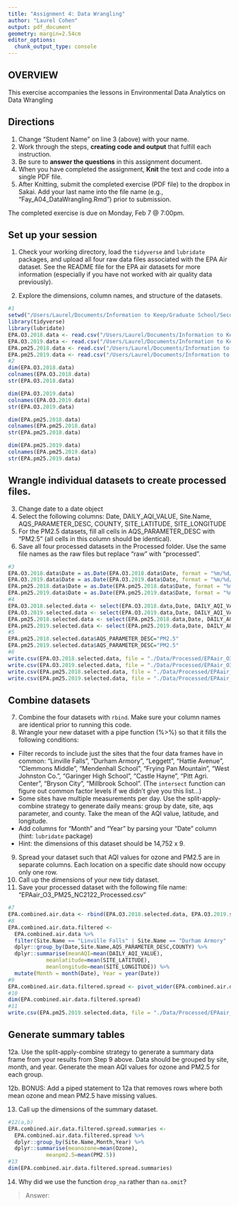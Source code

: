 ```yaml
---
title: "Assignment 4: Data Wrangling"
author: "Laurel Cohen"
output: pdf_document
geometry: margin=2.54cm
editor_options: 
  chunk_output_type: console
---
```


## OVERVIEW

This exercise accompanies the lessons in Environmental Data Analytics on Data Wrangling 

## Directions
1. Change "Student Name" on line 3 (above) with your name.
2. Work through the steps, **creating code and output** that fulfill each instruction.
3. Be sure to **answer the questions** in this assignment document.
4. When you have completed the assignment, **Knit** the text and code into a single PDF file.
5. After Knitting, submit the completed exercise (PDF file) to the dropbox in Sakai. Add your last name into the file name (e.g., "Fay_A04_DataWrangling.Rmd") prior to submission.

The completed exercise is due on Monday, Feb 7 @ 7:00pm.

## Set up your session 
1. Check your working directory, load the `tidyverse` and `lubridate` packages, and upload all four raw data files associated with the EPA Air dataset. See the README file for the EPA air datasets for more information (especially if you have not worked with air quality data previously). 

2. Explore the dimensions, column names, and structure of the datasets. 

```r
#1
setwd("/Users/Laurel/Documents/Information to Keep/Graduate School/Second Year/Second Semester/Environmental Data Analytics/Environmental_Data_Analytics_2022")
library(tidyverse)
library(lubridate)
EPA.O3.2018.data <- read.csv("/Users/Laurel/Documents/Information to Keep/Graduate School/Second Year/Second Semester/Environmental Data Analytics/Environmental_Data_Analytics_2022/Data/Raw/EPAair_O3_NC2018_raw.csv", stringsAsFactors = TRUE)
EPA.O3.2019.data <- read.csv("/Users/Laurel/Documents/Information to Keep/Graduate School/Second Year/Second Semester/Environmental Data Analytics/Environmental_Data_Analytics_2022/Data/Raw/EPAair_O3_NC2019_raw.csv", stringsAsFactors = TRUE)
EPA.pm25.2018.data <- read.csv("/Users/Laurel/Documents/Information to Keep/Graduate School/Second Year/Second Semester/Environmental Data Analytics/Environmental_Data_Analytics_2022/Data/Raw/EPAair_PM25_NC2018_raw.csv", stringsAsFactors = TRUE)
EPA.pm25.2019.data <- read.csv("/Users/Laurel/Documents/Information to Keep/Graduate School/Second Year/Second Semester/Environmental Data Analytics/Environmental_Data_Analytics_2022/Data/Raw/EPAair_PM25_NC2019_raw.csv", stringsAsFactors = TRUE)
#2
dim(EPA.O3.2018.data)
colnames(EPA.O3.2018.data)
str(EPA.O3.2018.data)

dim(EPA.O3.2019.data)
colnames(EPA.O3.2019.data)
str(EPA.O3.2019.data)

dim(EPA.pm25.2018.data)
colnames(EPA.pm25.2018.data)
str(EPA.pm25.2018.data)

dim(EPA.pm25.2019.data)
colnames(EPA.pm25.2019.data)
str(EPA.pm25.2019.data)
```

## Wrangle individual datasets to create processed files.
3. Change date to a date object
4. Select the following columns: Date, DAILY_AQI_VALUE, Site.Name, AQS_PARAMETER_DESC, COUNTY, SITE_LATITUDE, SITE_LONGITUDE
5. For the PM2.5 datasets, fill all cells in AQS_PARAMETER_DESC with "PM2.5" (all cells in this column should be identical).
6. Save all four processed datasets in the Processed folder. Use the same file names as the raw files but replace "raw" with "processed".

```r
#3
EPA.O3.2018.data$Date = as.Date(EPA.O3.2018.data$Date, format = "%m/%d/%Y")
EPA.O3.2019.data$Date = as.Date(EPA.O3.2019.data$Date, format = "%m/%d/%Y")
EPA.pm25.2018.data$Date = as.Date(EPA.pm25.2018.data$Date, format = "%m/%d/%Y")
EPA.pm25.2019.data$Date = as.Date(EPA.pm25.2019.data$Date, format = "%m/%d/%Y")
#4
EPA.O3.2018.selected.data <- select(EPA.O3.2018.data,Date, DAILY_AQI_VALUE, Site.Name, AQS_PARAMETER_DESC, COUNTY, SITE_LATITUDE, SITE_LONGITUDE)
EPA.O3.2019.selected.data <- select(EPA.O3.2019.data,Date, DAILY_AQI_VALUE, Site.Name, AQS_PARAMETER_DESC, COUNTY, SITE_LATITUDE, SITE_LONGITUDE)
EPA.pm25.2018.selected.data <- select(EPA.pm25.2018.data,Date, DAILY_AQI_VALUE, Site.Name, AQS_PARAMETER_DESC, COUNTY, SITE_LATITUDE, SITE_LONGITUDE)
EPA.pm25.2019.selected.data <- select(EPA.pm25.2019.data,Date, DAILY_AQI_VALUE, Site.Name, AQS_PARAMETER_DESC, COUNTY, SITE_LATITUDE, SITE_LONGITUDE)
#5
EPA.pm25.2018.selected.data$AQS_PARAMETER_DESC="PM2.5"
EPA.pm25.2019.selected.data$AQS_PARAMETER_DESC="PM2.5"
#6
write.csv(EPA.O3.2018.selected.data, file = "./Data/Processed/EPAair_O3_NC2018_processed.csv", row.names=FALSE)
write.csv(EPA.O3.2019.selected.data, file = "./Data/Processed/EPAair_O3_NC2019_processed.csv", row.names=FALSE)
write.csv(EPA.pm25.2018.selected.data, file = "./Data/Processed/EPAair_pm25_NC2018_processed.csv", row.names=FALSE)
write.csv(EPA.pm25.2019.selected.data, file = "./Data/Processed/EPAair_pm25_NC2019_processed.csv", row.names=FALSE)
```


## Combine datasets
7. Combine the four datasets with `rbind`. Make sure your column names are identical prior to running this code. 
8. Wrangle your new dataset with a pipe function (%>%) so that it fills the following conditions: 

* Filter records to include just the sites that the four data frames have in common: "Linville Falls", "Durham Armory", "Leggett", "Hattie Avenue", "Clemmons Middle", "Mendenhall School", "Frying Pan Mountain", "West Johnston Co.", "Garinger High School", "Castle Hayne", "Pitt Agri. Center", "Bryson City", "Millbrook School". (The `intersect` function can figure out common factor levels if we didn't give you this list...)
* Some sites have multiple measurements per day. Use the split-apply-combine strategy to generate daily means: group by date, site, aqs parameter, and county. Take the mean of the AQI value, latitude, and longitude.
* Add columns for "Month" and "Year" by parsing your "Date" column (hint: `lubridate` package)
* Hint: the dimensions of this dataset should be 14,752 x 9.

9. Spread your dataset such that AQI values for ozone and PM2.5 are in separate columns. Each location on a specific date should now occupy only one row.
10. Call up the dimensions of your new tidy dataset.
11. Save your processed dataset with the following file name: "EPAair_O3_PM25_NC2122_Processed.csv"

```r
#7
EPA.combined.air.data <- rbind(EPA.O3.2018.selected.data, EPA.O3.2019.selected.data, EPA.pm25.2018.selected.data, EPA.pm25.2019.selected.data)
#8
EPA.combined.air.data.filtered <- 
  EPA.combined.air.data %>%
  filter(Site.Name == "Linville Falls" | Site.Name == "Durham Armory" | Site.Name == "Leggett" | Site.Name == "Hattie Avenue" | Site.Name == "Clemmons Middle" | Site.Name == "Mendenhall School" | Site.Name == "Frying Pan Mountain" | Site.Name == "West Johnston Co." | Site.Name == "Garinger High School" | Site.Name == "Castle Hayne" | Site.Name == "Pitt Agri. Center" | Site.Name == "Bryson City" | Site.Name == "Millbrook School") %>%
  dplyr::group_by(Date,Site.Name,AQS_PARAMETER_DESC,COUNTY) %>%
  dplyr::summarise(meanAQI=mean(DAILY_AQI_VALUE), 
            meanlatitude=mean(SITE_LATITUDE), 
            meanlongitude=mean(SITE_LONGITUDE)) %>%
  mutate(Month = month(Date), Year = year(Date))
#9
EPA.combined.air.data.filtered.spread <- pivot_wider(EPA.combined.air.data.filtered, names_from = AQS_PARAMETER_DESC, values_from = meanAQI)
#10
dim(EPA.combined.air.data.filtered.spread)
#11
write.csv(EPA.pm25.2019.selected.data, file = "./Data/Processed/EPAair_O3_PM25_NC2122_Processed.csv", row.names=FALSE)
```


## Generate summary tables
12a. Use the split-apply-combine strategy to generate a summary data frame from your results from Step 9 above. Data should be grouped by site, month, and year. Generate the mean AQI values for ozone and PM2.5 for each group. 

12b. BONUS: Add a piped statement to 12a that removes rows where both mean ozone and mean PM2.5 have missing values. 

13. Call up the dimensions of the summary dataset.


```r
#12(a,b)
EPA.combined.air.data.filtered.spread.summaries <- 
  EPA.combined.air.data.filtered.spread %>%
  dplyr::group_by(Site.Name,Month,Year) %>%
  dplyr::summarise(meanozone=mean(Ozone), 
            meanpm2.5=mean(PM2.5))
#13
dim(EPA.combined.air.data.filtered.spread.summaries)
```

14. Why did we use the function `drop_na` rather than `na.omit`?

> Answer: 
